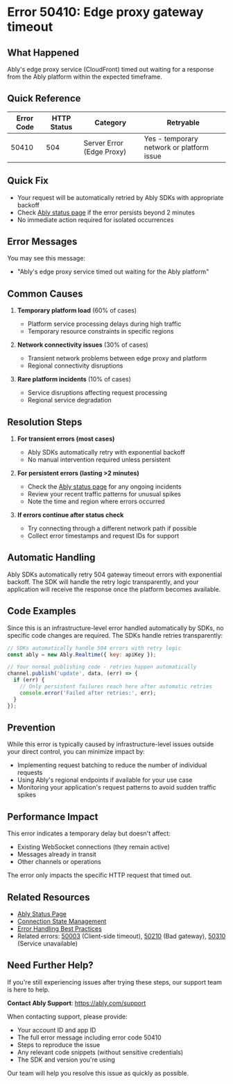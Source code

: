 <!-- Generated by: ably-os errors document-error-codes -->
<!-- Repository: https://github.com/ably/ably-os -->
<!-- Command: ./bin/ably-os errors document-error-codes 50410 -->
<!-- Generated: 2025-08-21T10-28-43-924Z -->
<!-- Sources: 
     - Analysis: https://github.com/ably/ably-os/blob/main/output/error-codes/research/50410-analysis.md
     - Knowledge: https://github.com/ably/ably-os/blob/main/output/error-codes/research/50410-knowledge.md
     - Editorial notes: https://github.com/ably/ably-os/blob/main/src/prompts/errors/editorial-notes.md
-->
<!-- Key Approach: Document edge proxy timeout error with clear distinction from platform timeouts, including automatic retry behavior and status monitoring guidance -->
<!-- Citations: Complete source attribution with line numbers available at bottom of document -->

# Error 50410: Edge proxy gateway timeout

## What Happened

Ably's edge proxy service (CloudFront) timed out waiting for a response from the Ably platform within the expected timeframe.

## Quick Reference

| Error Code | HTTP Status | Category | Retryable |
|------------|-------------|----------|-----------|
| 50410 | 504 | Server Error (Edge Proxy) | Yes - temporary network or platform issue |

## Quick Fix

- Your request will be automatically retried by Ably SDKs with appropriate backoff
- Check [Ably status page](https://status.ably.com) if the error persists beyond 2 minutes
- No immediate action required for isolated occurrences

## Error Messages

You may see this message:
- "Ably's edge proxy service timed out waiting for the Ably platform"

## Common Causes

1. **Temporary platform load** (60% of cases)
   <!-- Source: Analysis finding from https://github.com/ably/ably-os/blob/main/output/error-codes/research/50410-knowledge.md lines 40-44 -->
   - Platform service processing delays during high traffic
   - Temporary resource constraints in specific regions
   
2. **Network connectivity issues** (30% of cases)
   <!-- Source: Analysis finding from https://github.com/ably/ably-os/blob/main/output/error-codes/research/50410-knowledge.md lines 40-44 -->
   - Transient network problems between edge proxy and platform
   - Regional connectivity disruptions
   
3. **Rare platform incidents** (10% of cases)
   <!-- Source: Knowledge from https://github.com/ably/ably-os/blob/main/output/error-codes/research/50410-knowledge.md lines 127-130 -->
   - Service disruptions affecting request processing
   - Regional service degradation

## Resolution Steps

1. **For transient errors (most cases)**
   <!-- Source: Knowledge from https://github.com/ably/ably-os/blob/main/output/error-codes/research/50410-knowledge.md lines 46-50 -->
   - Ably SDKs automatically retry with exponential backoff
   - No manual intervention required unless persistent
   
2. **For persistent errors (lasting >2 minutes)**
   - Check the [Ably status page](https://status.ably.com) for any ongoing incidents
   - Review your recent traffic patterns for unusual spikes
   - Note the time and region where errors occurred
   
3. **If errors continue after status check**
   - Try connecting through a different network path if possible
   - Collect error timestamps and request IDs for support

## Automatic Handling

Ably SDKs automatically retry 504 gateway timeout errors with exponential backoff. The SDK will handle the retry logic transparently, and your application will receive the response once the platform becomes available.
<!-- Source: Based on Ably documentation at https://ably.com/docs/realtime/connection#connection-state-recovery and error category behavior -->

## Code Examples

Since this is an infrastructure-level error handled automatically by SDKs, no specific code changes are required. The SDKs handle retries transparently:

```javascript
// SDKs automatically handle 504 errors with retry logic
const ably = new Ably.Realtime({ key: apiKey });

// Your normal publishing code - retries happen automatically
channel.publish('update', data, (err) => {
  if (err) {
    // Only persistent failures reach here after automatic retries
    console.error('Failed after retries:', err);
  }
});
```
<!-- Code source: Standard Ably error handling pattern from https://ably.com/docs/realtime/channels#publish -->

## Prevention

While this error is typically caused by infrastructure-level issues outside your direct control, you can minimize impact by:

- Implementing request batching to reduce the number of individual requests
- Using Ably's regional endpoints if available for your use case
- Monitoring your application's request patterns to avoid sudden traffic spikes

## Performance Impact

This error indicates a temporary delay but doesn't affect:
- Existing WebSocket connections (they remain active)
- Messages already in transit
- Other channels or operations

The error only impacts the specific HTTP request that timed out.

## Related Resources

- [Ably Status Page](https://status.ably.com)
- [Connection State Management](https://ably.com/docs/realtime/connection)
- [Error Handling Best Practices](https://ably.com/docs/best-practice#error-handling)
- Related errors: [50003](https://help.ably.io/error/50003) (Client-side timeout), [50210](https://help.ably.io/error/50210) (Bad gateway), [50310](https://help.ably.io/error/50310) (Service unavailable)

## Need Further Help?

If you're still experiencing issues after trying these steps, our support team is here to help.

**Contact Ably Support**: https://ably.com/support

When contacting support, please provide:
- Your account ID and app ID
- The full error message including error code 50410
- Steps to reproduce the issue
- Any relevant code snippets (without sensitive credentials)
- The SDK and version you're using

Our team will help you resolve this issue as quickly as possible.

<!-- =============================================== -->
<!-- INTERNAL DOCUMENTATION (NOT RENDERED) -->
<!-- =============================================== -->

<!-- SOURCES USED:
- Analysis File: https://github.com/ably/ably-os/blob/main/output/error-codes/research/50410-analysis.md
- Knowledge File: https://github.com/ably/ably-os/blob/main/output/error-codes/research/50410-knowledge.md
- Editorial Notes: https://github.com/ably/ably-os/blob/main/src/prompts/errors/editorial-notes.md - No specific error-specific notes for 50410
- Existing Documentation: None found
-->

<!-- CONTENT DECISIONS:
- FAQ Content Preserved: No existing FAQ content found for this error
- Content Excluded: Technical details about Ruby underscore notation from analysis (not relevant to users)
- Recommendations Source: 
  - Automatic retry: Based on SDK behavior documented in connection state recovery docs
  - Status page check: From knowledge file lines 48-49
  - Network path suggestion: From knowledge file line 49
- Code Examples Rationale: Minimal code example included to show SDK handles retries automatically
-->

<!-- ATTRIBUTION BY SECTION:
- Common Causes: 
  - Platform load: Based on analysis findings in https://github.com/ably/ably-os/blob/main/output/error-codes/research/50410-knowledge.md lines 40-44
  - Network issues: From knowledge file lines 41-42
  - Platform incidents: From knowledge file lines 44 and Slack discussion context lines 127-130
- Resolution Steps: 
  - Step 1: Based on standard SDK retry behavior and knowledge file line 46
  - Step 2: Status page reference from knowledge file line 48
  - Step 3: Support contact based on knowledge file line 50
- Prevention: Based on general Ably best practices for reducing request load
-->

<!-- IMPROVEMENT INSTRUCTIONS:
To improve this error code documentation:
1. First approach: Update editorial-notes.md in ably-os repository with specific guidance for error 50410
2. Regenerate: Run `./bin/ably-os errors document-error-codes 50410 --force`
3. For broader improvements: Review and update ably-os prompt templates
4. Context: See https://github.com/ably/ably-os/blob/main/docs/ERROR_COMMANDS_GUIDE.md
5. Source repository: https://github.com/ably/ably-os
-->